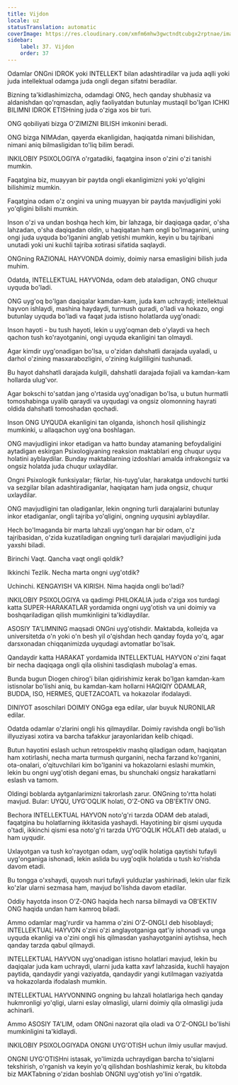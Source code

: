 ```yaml
---
title: Vijdon
locale: uz
statusTranslation: automatic
coverImage: https://res.cloudinary.com/xmfm6mhw3gwctndtcubgx2rptnae/image/upload/v1740337243/small_cover_educacion_fundamental_a051170f1c.webp
sidebar:
    label: 37. Vijdon
    order: 37
---
```

Odamlar ONGni IDROK yoki INTELLEKT bilan adashtiradilar va juda aqlli yoki juda intellektual odamga juda ongli degan sifatni beradilar.

Bizning ta'kidlashimizcha, odamdagi ONG, hech qanday shubhasiz va aldanishdan qo'rqmasdan, aqliy faoliyatdan butunlay mustaqil bo'lgan ICHKI BILIMNI IDROK ETISHning juda o'ziga xos bir turi.

ONG qobiliyati bizga O'ZIMIZNI BILISH imkonini beradi.

ONG bizga NIMAdan, qayerda ekanligidan, haqiqatda nimani bilishidan, nimani aniq bilmasligidan to'liq bilim beradi.

INKILOBIY PSIXOLOGIYA o'rgatadiki, faqatgina inson o'zini o'zi tanishi mumkin.

Faqatgina biz, muayyan bir paytda ongli ekanligimizni yoki yo'qligini bilishimiz mumkin.

Faqatgina odam o'z ongini va uning muayyan bir paytda mavjudligini yoki yo'qligini bilishi mumkin.

Inson o'zi va undan boshqa hech kim, bir lahzaga, bir daqiqaga qadar, o'sha lahzadan, o'sha daqiqadan oldin, u haqiqatan ham ongli bo'lmaganini, uning ongi juda uyquda bo'lganini anglab yetishi mumkin, keyin u bu tajribani unutadi yoki uni kuchli tajriba xotirasi sifatida saqlaydi.

ONGning RAZIONAL HAYVONDA doimiy, doimiy narsa emasligini bilish juda muhim.

Odatda, INTELLEKTUAL HAYVONda, odam deb ataladigan, ONG chuqur uyquda bo'ladi.

ONG uyg'oq bo'lgan daqiqalar kamdan-kam, juda kam uchraydi; intellektual hayvon ishlaydi, mashina haydaydi, turmush quradi, o'ladi va hokazo, ongi butunlay uyquda bo'ladi va faqat juda istisno holatlarda uyg'onadi:

Inson hayoti - bu tush hayoti, lekin u uyg'oqman deb o'ylaydi va hech qachon tush ko'rayotganini, ongi uyquda ekanligini tan olmaydi.

Agar kimdir uyg'onadigan bo'lsa, u o'zidan dahshatli darajada uyaladi, u darhol o'zining masxarabozligini, o'zining kulgililigini tushunadi.

Bu hayot dahshatli darajada kulgili, dahshatli darajada fojiali va kamdan-kam hollarda ulug'vor.

Agar bokschi to'satdan jang o'rtasida uyg'onadigan bo'lsa, u butun hurmatli tomoshabinga uyalib qaraydi va uyqudagi va ongsiz olomonning hayrati oldida dahshatli tomoshadan qochadi.

Inson ONG UYQUDA ekanligini tan olganda, ishonch hosil qilishingiz mumkinki, u allaqachon uyg'ona boshlagan.

ONG mavjudligini inkor etadigan va hatto bunday atamaning befoydaligini aytadigan eskirgan Psixologiyaning reaksion maktablari eng chuqur uyqu holatini ayblaydilar. Bunday maktablarning izdoshlari amalda infrakongsiz va ongsiz holatda juda chuqur uxlaydilar.

Ongni Psixologik funksiyalar; fikrlar, his-tuyg'ular, harakatga undovchi turtki va sezgilar bilan adashtiradiganlar, haqiqatan ham juda ongsiz, chuqur uxlaydilar.

ONG mavjudligini tan oladiganlar, lekin ongning turli darajalarini butunlay inkor etadiganlar, ongli tajriba yo'qligini, ongning uyqusini ayblaydilar.

Hech bo'lmaganda bir marta lahzali uyg'ongan har bir odam, o'z tajribasidan, o'zida kuzatiladigan ongning turli darajalari mavjudligini juda yaxshi biladi.

Birinchi Vaqt. Qancha vaqt ongli qoldik?

Ikkinchi Tezlik. Necha marta ongni uyg'otdik?

Uchinchi. KENGAYISH VA KIRISH. Nima haqida ongli bo'ladi?

INKILOBIY PSIXOLOGIYA va qadimgi PHILOKALIA juda o'ziga xos turdagi katta SUPER-HARAKATLAR yordamida ongni uyg'otish va uni doimiy va boshqariladigan qilish mumkinligini ta'kidlaydilar.

ASOSIY TA'LIMNING maqsadi ONGni uyg'otishdir. Maktabda, kollejda va universitetda o'n yoki o'n besh yil o'qishdan hech qanday foyda yo'q, agar darsxonadan chiqqanimizda uyqudagi avtomatlar bo'lsak.

Qandaydir katta HARAKAT yordamida INTELLEKTUAL HAYVON o'zini faqat bir necha daqiqaga ongli qila olishini tasdiqlash mubolag'a emas.

Bunda bugun Diogen chirog'i bilan qidirishimiz kerak bo'lgan kamdan-kam istisnolar bo'lishi aniq, bu kamdan-kam hollarni HAQIQIY ODAMLAR, BUDDA, ISO, HERMES, QUETZACOATL va hokazolar ifodalaydi.

DINIYOT asoschilari DOIMIY ONGga ega edilar, ular buyuk NURONILAR edilar.

Odatda odamlar o'zlarini ongli his qilmaydilar. Doimiy ravishda ongli bo'lish illyuziyasi xotira va barcha tafakkur jarayonlaridan kelib chiqadi.

Butun hayotini eslash uchun retrospektiv mashq qiladigan odam, haqiqatan ham xotirlashi, necha marta turmush qurganini, necha farzand ko'rganini, ota-onalari, o'qituvchilari kim bo'lganini va hokazolarni eslashi mumkin, lekin bu ongni uyg'otish degani emas, bu shunchaki ongsiz harakatlarni eslash va tamom.

Oldingi boblarda aytganlarimizni takrorlash zarur. ONGning to'rtta holati mavjud. Bular: UYQU, UYG'OQLIK holati, O'Z-ONG va OB'EKTIV ONG.

Bechora INTELLEKTUAL HAYVON noto'g'ri tarzda ODAM deb ataladi, faqatgina bu holatlarning ikkitasida yashaydi. Hayotining bir qismi uyquda o'tadi, ikkinchi qismi esa noto'g'ri tarzda UYG'OQLIK HOLATI deb ataladi, u ham uyqudir.

Uxlayotgan va tush ko'rayotgan odam, uyg'oqlik holatiga qaytishi tufayli uyg'onganiga ishonadi, lekin aslida bu uyg'oqlik holatida u tush ko'rishda davom etadi.

Bu tongga o'xshaydi, quyosh nuri tufayli yulduzlar yashirinadi, lekin ular fizik ko'zlar ularni sezmasa ham, mavjud bo'lishda davom etadilar.

Oddiy hayotda inson O'Z-ONG haqida hech narsa bilmaydi va OB'EKTIV ONG haqida undan ham kamroq biladi.

Ammo odamlar mag'rurdir va hamma o'zini O'Z-ONGLI deb hisoblaydi; INTELLEKTUAL HAYVON o'zini o'zi anglayotganiga qat'iy ishonadi va unga uyquda ekanligi va o'zini ongli his qilmasdan yashayotganini aytishsa, hech qanday tarzda qabul qilmaydi.

INTELLEKTUAL HAYVON uyg'onadigan istisno holatlari mavjud, lekin bu daqiqalar juda kam uchraydi, ularni juda katta xavf lahzasida, kuchli hayajon paytida, qandaydir yangi vaziyatda, qandaydir yangi kutilmagan vaziyatda va hokazolarda ifodalash mumkin.

INTELLEKTUAL HAYVONNING ongning bu lahzali holatlariga hech qanday hukmronligi yo'qligi, ularni eslay olmasligi, ularni doimiy qila olmasligi juda achinarli.

Ammo ASOSIY TA'LIM, odam ONGni nazorat qila oladi va O'Z-ONGLI bo'lishi mumkinligini ta'kidlaydi.

INKILOBIY PSIXOLOGIYADA ONGNI UYG'OTISH uchun ilmiy usullar mavjud.

ONGNI UYG'OTISHni istasak, yo'limizda uchraydigan barcha to'siqlarni tekshirish, o'rganish va keyin yo'q qilishdan boshlashimiz kerak, bu kitobda biz MAKTabning o'zidan boshlab ONGNI uyg'otish yo'lini o'rgatdik.
